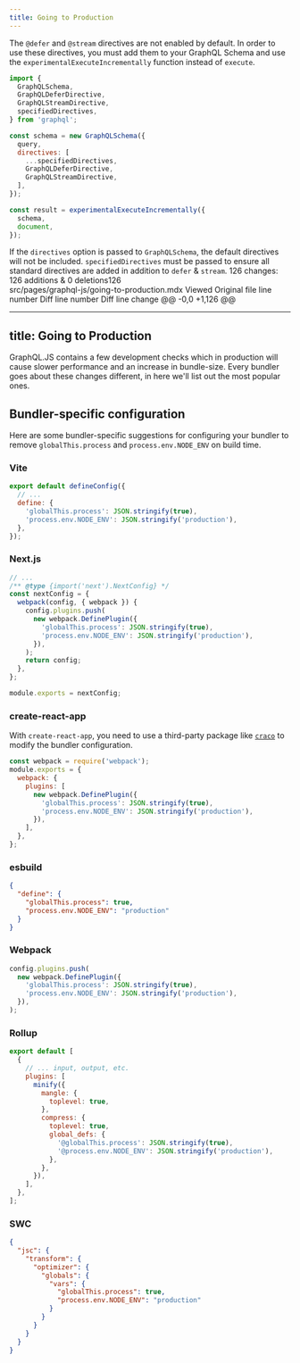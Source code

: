 ```yaml
---
title: Going to Production
---
```


The `@defer` and `@stream` directives are not enabled by default. In order to use these directives, you must add them to your GraphQL Schema and use the `experimentalExecuteIncrementally` function instead of `execute`.

```js
import {
  GraphQLSchema,
  GraphQLDeferDirective,
  GraphQLStreamDirective,
  specifiedDirectives,
} from 'graphql';

const schema = new GraphQLSchema({
  query,
  directives: [
    ...specifiedDirectives,
    GraphQLDeferDirective,
    GraphQLStreamDirective,
  ],
});

const result = experimentalExecuteIncrementally({
  schema,
  document,
});
```

If the `directives` option is passed to `GraphQLSchema`, the default directives will not be included. `specifiedDirectives` must be passed to ensure all standard directives are added in addition to `defer` & `stream`.
126 changes: 126 additions & 0 deletions126  
src/pages/graphql-js/going-to-production.mdx
Viewed
Original file line number Diff line number Diff line change
@@ -0,0 +1,126 @@

---

## title: Going to Production

GraphQL.JS contains a few development checks which in production will cause slower performance and
an increase in bundle-size. Every bundler goes about these changes different, in here we'll list
out the most popular ones.

## Bundler-specific configuration

Here are some bundler-specific suggestions for configuring your bundler to remove `globalThis.process` and `process.env.NODE_ENV` on build time.

### Vite

```js
export default defineConfig({
  // ...
  define: {
    'globalThis.process': JSON.stringify(true),
    'process.env.NODE_ENV': JSON.stringify('production'),
  },
});
```

### Next.js

```js
// ...
/** @type {import('next').NextConfig} */
const nextConfig = {
  webpack(config, { webpack }) {
    config.plugins.push(
      new webpack.DefinePlugin({
        'globalThis.process': JSON.stringify(true),
        'process.env.NODE_ENV': JSON.stringify('production'),
      }),
    );
    return config;
  },
};

module.exports = nextConfig;
```

### create-react-app

With `create-react-app`, you need to use a third-party package like [`craco`](https://craco.js.org/) to modify the bundler configuration.

```js
const webpack = require('webpack');
module.exports = {
  webpack: {
    plugins: [
      new webpack.DefinePlugin({
        'globalThis.process': JSON.stringify(true),
        'process.env.NODE_ENV': JSON.stringify('production'),
      }),
    ],
  },
};
```

### esbuild

```json
{
  "define": {
    "globalThis.process": true,
    "process.env.NODE_ENV": "production"
  }
}
```

### Webpack

```js
config.plugins.push(
  new webpack.DefinePlugin({
    'globalThis.process': JSON.stringify(true),
    'process.env.NODE_ENV': JSON.stringify('production'),
  }),
);
```

### Rollup

```js
export default [
  {
    // ... input, output, etc.
    plugins: [
      minify({
        mangle: {
          toplevel: true,
        },
        compress: {
          toplevel: true,
          global_defs: {
            '@globalThis.process': JSON.stringify(true),
            '@process.env.NODE_ENV': JSON.stringify('production'),
          },
        },
      }),
    ],
  },
];
```

### SWC

```json filename=".swcrc"
{
  "jsc": {
    "transform": {
      "optimizer": {
        "globals": {
          "vars": {
            "globalThis.process": true,
            "process.env.NODE_ENV": "production"
          }
        }
      }
    }
  }
}
```
